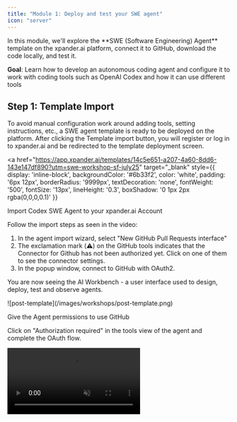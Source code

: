 ```yaml
---
title: "Module 1: Deploy and test your SWE agent"
icon: "server"
---
```


<Note>
  In this module, we'll explore the **SWE (Software Engineering) Agent** template on the xpander.ai platform, connect it to GitHub, download the code locally, and test it.
</Note>

**Goal**: Learn how to develop an autonomous coding agent and configure it to work with coding tools such as OpenAI Codex and how it can use different tools

## Step 1: Template Import

To avoid manual configuration work around adding tools, setting instructions, etc., a SWE agent template is ready to be deployed on the platform.
After clicking the Template import button, you will register or log in to xpander.ai and be redirected to the template deployment screen.

<a 
  href="https://app.xpander.ai/templates/14c5e651-a207-4a60-8dd6-143e147df890?utm=swe-workshop-sf-july25" 
  target="_blank" 
  style={{
    display: 'inline-block',
    backgroundColor: '#6b33f2',
    color: 'white',
    padding: '6px 12px',
    borderRadius: '9999px',
    textDecoration: 'none',
    fontWeight: '500',
    fontSize: '13px',
    lineHeight: '0.3',
    boxShadow: '0 1px 2px rgba(0,0,0,0.1)'
  }}
>
  Import Codex SWE Agent to your xpander.ai Account
</a>

Follow the import steps as seen in the video:

1. In the agent import wizard, select "New GitHub Pull Requests interface"
2. The exclamation mark (⚠️) on the GitHub tools indicates that the Connector for Github has not been authorized yet. Click on one of them to see the connector settings.
3. In the popup window, connect to GitHub with OAuth2.

You are now seeing the AI Workbench - a user interface used to design, deploy, test and observe agents.

<Frame>
![post-template](/images/workshops/post-template.png)
</Frame>

Give the Agent permissions to use GitHub

Click on "Authorization required" in the tools view of the agent and complete the OAuth flow.

<Frame>
  <video autoPlay muted loop playsInline className="w-full aspect-video" src="https://assets.xpanderai.io/workshops/videos/swe-authorize-github.mp4" />
</Frame>

Change the view to **Agent Graph** to see the visual representation of your agent or multi-agent team, including its different triggering capabilities and its available tools.

Check out the available tools your agent has. It can interact with GitHub - listing, creating, updating, and commenting on pull requests. More importantly, it can code using the built-in Coding agent, built on an enhanced version of Codex CLI.

<Frame>
![Serverless coding agent](/images/workshops/serverless-coding-agent.png)
</Frame>


<Warning>If the GitHub tools on the graph are displaying a red exclamation mark, it's because you still need to authorize the GitHub connector. Click on the exclamation mark and go through the Auth process with OAuth2</Warning>


<Accordion title="Codex CLI built into the agent?">

  The **Coding Agent** runs on **GPT-4.1** and handles high-level reasoning, task planning, and decision-making.  
  It uses tools to complete actions - one of them being the **Codex tool**.

  The **Codex tool** is a containerized, sandboxed version of the **Codex CLI**, running with the agent’s own **Git credentials**.  
  It's powered by the **codex-mini-latest** model, optimized for fast, focused code generation.

  The agent sends coding tasks to this tool - for example, “add tests for this function” - and the Codex tool writes or modifies the code.  
  Combined with the **GitHub integration**, the agent can autonomously list, create, update, and comment on pull requests.

</Accordion>

## Step 2: Test your agent using the visual AI Workbench

Let’s walk through a real GitHub workflow using your agent

---
### Test 1: The agent's capabilities

In the left tab of the AI Workbench (Tester tab), submit this prompt:

```text
What can you do ?
```

<Frame>
![Step 1 capabilities](/images/workshops/swe-capabilities.png)
</Frame>

---

### Test 2: List Pull Requests

In the left tab of the AI Workbench (Tester tab), submit this prompt:

```text
List all pull requests (open or closed) in "xpander-ai/apps-by-agents"
```

<Tip>
Change the view to **Full View** and expand the API calls to see the generated parameters from the AI model to the different APIs and the payload returned to the AI model.
</Tip>

<Frame>
![Full view](/images/workshops/full-view-action.png)
</Frame>

---

### Test 3: Summarize the Latest PR

```text
In xpander-ai/apps-by-agents, explain the most recent pull request and what the code changes do.
```

<Tip>
Click on "Channels" and go to "Chat" and open Markdown rich Web Interface built-in for your agent
</Tip>

<Frame>
![Step 3 PR Summary](/images/workshops/pr-summary.png)
</Frame>

## Step 3: Load the agent locally (Optional)

Click on the CLI icon at the top left, and run the code snippet that is shown

<Frame>
![alt text](/images/workshops/cli-icon.png)
</Frame>

```bash
npm i -g xpander-cli
xpander login
xpander initialize <<your-agent-id>>
```

<Warning>
xpander-cli requires Node.js v22 or higher and CLI version 0.0.31 or above. If you install the CLI but it shows an old version, your system is likely using a cached or outdated install

<Accordion title="Follow these steps to fix it">
Step 1: Use Node.js v22+

If you have nvm (Node Version Manager) installed:

```bash
nvm install 22
nvm use 22
nvm alias default 22
```

If you don’t have nvm

```bash
curl -o- https://raw.githubusercontent.com/nvm-sh/nvm/v0.40.3/install.sh | bash
```

Alternatively, if you prefer not to use nvm, make sure your Node.js version is at least 22:

```bash
node -v  # Should return v22.x.x or higher
```

Step 2: Remove any old xpander-cli installs

```bash
npm uninstall -g xpander-cli
which xpander  # Should return nothing
```

If it still shows a path, delete the old binary:

```bash
rm -f $(which xpander)
```

Step 3: Install the latest CLI

```bash
npm install -g xpander-cli
xpander --version  # Should show 0.0.31 or higher
```
</Accordion>

</Warning>

Example output

```log
❯ xpander login --new
🚀 Welcome to Xpander!
━━━━━━━━━━━━━━━━━━━━━━━━━━━━━━━━━━━━━━━━━━━━━━━━━━

  Hi David! You've successfully logged in.

  Profile: default
  Organization ID: ********
  API Key: ********

━━━━━━━━━━━━━━━━━━━━━━━━━━━━━━━━━━━━━━━━━━━━━━━━━━

💡 Quick Start Tips:
  • Initialize your first agent: xpander agent init
  • Visit the platform: https://app.xpander.ai
  • Switch profiles: xpander profile --switch <name>

✓ Profile saved to ~/.xpander

❯ xpander initialize *****
✨ Initializing agent
────────────────────────────────────────────────────────────
✔ Agents loaded successfully
? Select an agent to initialize: Coding Agent (*****)
ℹ Agent Coding Agent retrieved successfully
✔ Agent initialized successfully

❯ ls
agent_instructions.json Dockerfile              myAgent.py              requirements.txt        xpander_config.json     xpander_handler.py
```

<Tip>
You can now pull a list of the agents with

```bash
xpander agent list
```

Example output

```log
❯ xpander agent list
🤖 Your Agents
──────────────────────────────────────────────────
┌────────────────────────┬───────────┬────────────────────────────────────────────────────────────────────┐
│ Name                   │ Created   │ Link                                                               │
├────────────────────────┼───────────┼────────────────────────────────────────────────────────────────────┤
│ Coding Agent           │ 6/30/2025 │ https://app.xpander.ai/agents/c1620615-9686-4177-96dc-1de7cc281b3f │
├────────────────────────┼───────────┼────────────────────────────────────────────────────────────────────┤
│ AI RSS and Google News │ 6/30/2025 │ https://app.xpander.ai/agents/7887dffd-d30a-4185-b5d6-3d85681df845 │
└────────────────────────┴───────────┴────────────────────────────────────────────────────────────────────┘
──────────────────────────────────────────────────
Total agents: 2
```
</Tip>

## Step 4: Run the agent locally (Optional)

```bash
python3 -m venv .venv
source .venv/bin/activate
pip install -r requirements.txt
```

Then run `python xpander_handler.py` to register your machine to receive events to the agent, open the chat URL and send some message then monitor terminal.

You should see something similar to the following log.

```log
❯ python xpander_handler.py
14:14:02 | Listener started; waiting for events...
14:14:03 | Worker registered – id=ff22f89c-d8f9-49b8-8c08-ebd589952ad8
14:14:03 | Agent 'Coding Agent' chat: https://amaranth-whale.agents.xpander.ai | builder: https://app.xpander.ai/agents/c1620615-9686-4177-96dc-1de7cc281b3f
14:15:21 | 🚀 Initializing MyAgent...
14:15:22 | 📋 Agent: Coding Agent
14:15:22 | 🔧 Tools: 8 available
14:15:22 | 💡 Example prompts: 5
14:15:22 |    e.g. "List open PRs in xpander-ai/xpander-sdk."
14:15:22 | ✅ Ready!
14:15:22 | 
📨 Incoming message: hi
👤 From user: ******
📧 Email: ****
14:15:22 | 📝 Task: hi
14:15:26 |   📊 Step tokens: 4253
14:15:31 |   ✅ xpfinish-agent-execution-finished
14:15:31 | ✅ Done! Duration: 8.8s | Total tokens: 4253
14:15:31 | Agent result: Hi David! How can I help you today? If you have any questions or need assistance, just let me know!
```

<Check>
We now have the backend ready. The UI can help us control the agent tools, the model, the events that are coming, the authentication, and all the infrastructure needed for the agent.
</Check>

##  What's Next?

Your Coding Agent is now live and connected - it can generate code with Codex and interact with GitHub.

→ Proceed to [Module 2: Frontend Build & Testing](./02-load-backend-template) to connect a minimal OpenAI Codex-style UI to interact with your agent, track its tasks, etc.
